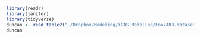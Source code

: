 ```r
library(readr)
library(janitor)
library(tidyverse)
duncan <- read_table2("~/Dropbox/Modeling/iCAS Modeling/Fox/AR3-datasets/Duncan.txt")
duncan
```

